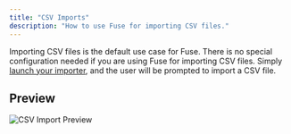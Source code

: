 ```yaml
---
title: "CSV Imports"
description: "How to use Fuse for importing CSV files."
---
```


Importing CSV files is the default use case for Fuse. There is no special configuration needed if you are using Fuse for importing CSV files. Simply [launch your importer](/getting-started/launching-an-importer), and the user will be prompted to import a CSV file.

## Preview

![CSV Import Preview](../images/csv-import-preview.png)
